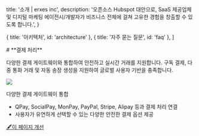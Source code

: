 
  title: '소개 | erxes inc',
  description:
    '오픈소스 Hubspot 대안으로, SaaS 제공업체 및 디지털 마케팅 에이전시/개발자가 비즈니스 전체에 걸쳐 고유한 경험을 창출할 수 있도록 합니다.',
}

  { title: '아키텍처', id: 'architecture' },
  { title: '자주 묻는 질문', id: 'faq' },
]

<HeroPattern />
# **결제 처리**

다양한 결제 게이트웨이와 통합하여 안전하고 실시간 거래를 지원합니다. 구독 결제, 다중 통화 거래 및 자동 송장 생성을 지원하여 글로벌 사용자 기반을 충족합니다.

![](https://office.erxes.io/gateway/read-file?key=office-erxes-io/0.37602067298245356Payment(1).png)

다양한 결제 게이트웨이 통합
- QPay, SocialPay, MonPay, PayPal, Stripe, Alipay 등과 결제 처리 연결
- 사용자가 유연하게 선택할 수 있는 다양한 안전한 결제 옵션 제공

[🖋️이 페이지 개선](https://github.com/erxes/erxes-docs/edit/main/src/app/requirement/customer/sales/pos/payment/page.mdx)
